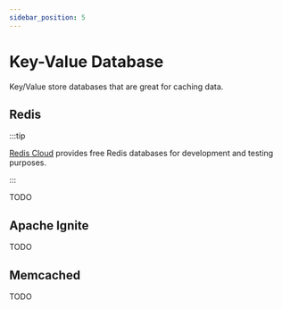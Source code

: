 ```yaml
---
sidebar_position: 5
---
```



# Key-Value Database

Key/Value store databases that are great for caching data.

## <Icon icon="logos:redis" inline={true} /> Redis

:::tip

[Redis Cloud](https://redis.com/cloud/overview/) provides free Redis databases for development and testing purposes.

:::

TODO

## Apache Ignite

TODO

## <Icon icon="logos:memcached" inline={true} /> Memcached

TODO
